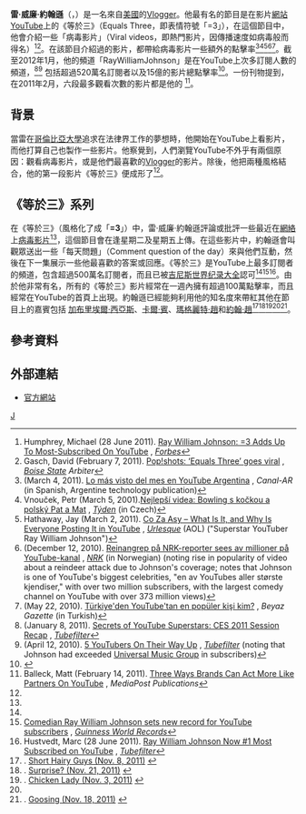 {{noteTA
|1=zh-cn:吉尼斯世界纪录; zh-tw:金氏世界紀錄; zh-hk:健力士世界紀錄; zh-sg:健力士世界记录;
|2=zh-cn:吉尼斯; zh-tw:金氏; zh-hk:健力士; zh-sg:健力士;
}}
{{更新|time=2015-10-07T18:13:55+00:00}}
{{Infobox person
| 前綴尊稱   = 
| 姓名       = 雷·威廉·約翰遜
| 後綴尊稱   = 
| 圖像       = 
| 圖像大小   = 
| 圖像替代   = 
| 圖像說明   = 
| 原文名     = Ray William Johnson
| 語系       = 
| 本名       = 
| 字         =
| 號         =    
| 出生日期   = {{Birth date and age|1984|8|14}}
| 出生地     = {{USA}}[[奧克拉荷馬州|奧克拉荷馬州]][[奧克拉荷馬城|奧克拉荷馬城]]
| 受洗       = 
| 失蹤日期   = <!-- {{Disappeared date and age|YYYY|MM|DD|YYYY|MM|DD}}（失蹤日期寫在前面，出生在後） -->
| 失蹤地     = 
| 失蹤情況   = 
| 死亡日期   = <!-- {{Death date and age|YYYY|MM|DD|YYYY|MM|DD}}（死亡日期寫在前面，出生在後） -->
| 死亡地     = 
| 死因       = 
| 遺體發現地 = 
| 墓地       = 
| 墓地坐標   = <!-- {{Coord|LAT|LONG|display=inline}} -->
| 紀念建築   = 
| 居住地     = 
| 國籍       = {{USA}}
| 籍貫       = <!-- （僅限部分地區人士使用） -->
| 別名       = RWJ<br />Ray Johnson<br />RayWJ
| 種族       = 
| 語言       = 
| 公民權     = 
| 教育程度   = 
| 母校       = 
| 職業       = [[YouTube|YouTube]]喜劇演員
| 活躍時期   = 2007－現在
| 僱主       = 
| 組織       = 
| 機構       = 
| 知名原因   = 
| 知名作品   = [[YouTube|YouTube]]影片
| 風格       = 
| 受影響於   = 
| 影響於     = 
| 家鄉       = 
| 薪金       = 
| 淨資產     = 
| 身高       = 
| 體重       = 
| 髮色       = 
| 瞳色       = 
| 三圍       = 
| 電視節目   = 
| 頭銜       = 
| 頭銜時期   = 
| 前任       = 
| 繼任       = 
| 政黨       = 
| 政治運動   = 
| 競爭者     = 
| 董事會     = 
| 宗教信仰   = 
| 宗派       = 
| 刑事起訴   = 
| 刑事處罰   = 
| 刑事狀況   = 
| 配偶       = 
| 伴侶       = 
| 子女       = 
| 父母       = 
| 親屬       = 
| 呼號       = 
| 獲獎       = 
| 簽名       = 
| 簽名大小   = 
| 簽名替代   = 
| module     = 
| module2    = 
| module3    = 
| module4    = 
| module5    = 
| module6    = 
| 網站       = <!-- {{URL|http://www.raywj.com/ raywj.com}} -->
| 腳註       = 
| 寬度       = 
}}
'''雷·威廉·約翰遜'''（{{lang-en|'''Ray William Johnson'''}}，{{bd|1984年|8月14日}}）是一名來自[[美國|美國]]的[[VLOG|Vlogger]]。他最有名的節目是在影片[[網站|網站]][[YouTube|YouTube]]上的《等於三》（Equals Three，即表情符號「=3」），在這個節目中，他會介紹一些「病毒影片」（Viral videos，即熱門影片，因傳播速度如病毒般而得名）<ref name="forbesinterview">Humphrey, Michael (28 June 2011). [http://blogs.forbes.com/michaelhumphrey/2011/06/28/ray-william-johnson-3-adds-up-to-most-subscribed-on-youtube/ Ray William Johnson: =3 Adds Up To Most-Subscribed On YouTube] {{Wayback|url=http://blogs.forbes.com/michaelhumphrey/2011/06/28/ray-william-johnson-3-adds-up-to-most-subscribed-on-youtube/ |date=20110720060728 }}, ''[[Forbes|Forbes]]''</ref><ref name="boise1">Gasch, David (February 7, 2011). [http://arbiteronline.com/2011/02/07/popshots-equals-three-goes-viral/ Pop!shots: ‘Equals Three’ goes viral] {{Wayback|url=http://arbiteronline.com/2011/02/07/popshots-equals-three-goes-viral/ |date=20160624000530 }}, ''[[Boise_State_University|Boise State]] Arbiter''</ref>。在該節目介紹過的影片，都帶給病毒影片一些額外的點擊率<ref name="spanish1">(March 4, 2011). [http://www.canal-ar.com.ar/noticias/noticiamuestra.asp?Id=10386 Lo más visto del mes en YouTube Argentina] {{Wayback|url=http://www.canal-ar.com.ar/noticias/noticiamuestra.asp?Id=10386 |date=20111001233406 }}, ''Canal-AR'' (in Spanish, Argentine technology publication)</ref><ref name="czech1">Vnouček, Petr (March 5, 2001).[http://www.tyden.cz/rubriky/media/internet/nejlepsi-videa-bowling-s-kockou-a-polsky-pat-a-mat_195501.html Nejlepší videa: Bowling s kočkou a polský Pat a Mat] {{Wayback|url=http://www.tyden.cz/rubriky/media/internet/nejlepsi-videa-bowling-s-kockou-a-polsky-pat-a-mat_195501.html |date=20170202070558 }}, ''[[Týden|Týden]]'' (in Czech)</ref><ref name="coza1">Hathaway, Jay (March 2, 2011). [http://www.urlesque.com/2011/03/02/co-za-asy-youtube-comment-meme/ Co Za Asy – What Is It, and Why Is Everyone Posting It in YouTube] {{WebCite|url=https://www.webcitation.org/69S89yuCK?url=http://www.urlesque.com/2011/03/02/co-za-asy-youtube-comment-meme/ |date=2012年7月26日 |dateformat= }}, ''[[Urlesque|Urlesque]]'' (AOL) ("Superstar YouTuber Ray William Johnson")</ref><ref name="norse1">(December 12, 2010). [http://www.nrk.no/nyheter/1.7241930 Reinangrep på NRK-reporter sees av millioner på YouTube-kanal] {{Wayback|url=http://www.nrk.no/nyheter/1.7241930 |date=20160304055529 }}, ''[[NRK|NRK]]'' (in Norwegian) (noting rise in popularity of video about a reindeer attack due to Johnson's coverage; notes that Johnson is one of YouTube's biggest celebrities, "en av YouTubes aller største kjendiser," with over two million subscribers, with the largest comedy channel on YouTube with over 373 million views)</ref><ref name="turkish1">(May 22, 2010). [http://www.beyazgazete.com/haber/2010/05/22/turkiye-den-youtube-tan-en-populer-kisi-kim.html Türkiye'den YouTube'tan en popüler kişi kim?] {{webarchive|url=https://web.archive.org/web/20120107040450/http://www.beyazgazete.com/haber/2010/05/22/turkiye-den-youtube-tan-en-populer-kisi-kim.html |date=2012-01-07 }}, ''Beyaz Gazette'' (in Turkish)</ref>。截至2012年1月，他的頻道「RayWilliamJohnson」是在YouTube上次多訂閱人數的頻道，<ref name="2nd">(January 8, 2011). [http://news.tubefilter.tv/2011/01/08/secrets-of-youtube-superstars-ces-2011-session-recap/ Secrets of YouTube Superstars: CES 2011 Session Recap] {{Wayback|url=http://news.tubefilter.tv/2011/01/08/secrets-of-youtube-superstars-ces-2011-session-recap/ |date=20111214112111 }}, ''[[Tubefilter|Tubefilter]]''</ref><ref name="rising">(April 12, 2010). [http://news.tubefilter.tv/2010/04/12/5-youtubers-on-their-way-up/ 5 YouTubers On Their Way Up] {{Wayback|url=http://news.tubefilter.tv/2010/04/12/5-youtubers-on-their-way-up/ |date=20111210185601 }}, ''[[Tubefilter|Tubefilter]]'' (noting that Johnson had exceeded [[Universal_Music_Group|Universal Music Group]] in subscribers)</ref> 包括超過520萬名訂閱者以及15億的影片總點擊率<ref>{{cite web|title=RayWilliamJohnson's Channel|url=http://www.youtube.com/raywilliamjohnson|publisher=YouTube|accessdate=January 6, 2012|archive-date=2021-05-21|archive-url=https://web.archive.org/web/20210521141311/https://www.youtube.com/RayWilliamJohnson|dead-url=no}}</ref>。一份刊物提到，在2011年2月，六段最多觀看次數的影片都是他的 <ref name="top20">Balleck, Matt (February 14, 2011). [http://www.mediapost.com/publications/?fa=Articles.showArticle&art_aid=144994 Three Ways Brands Can Act More Like Partners On YouTube] {{webarchive|url=https://web.archive.org/web/20120205130423/http://www.mediapost.com/publications/?fa=Articles.showArticle |date=2012-02-05 }}, ''MediaPost Publications''</ref>。

== 背景 ==
當雷在[[哥伦比亚大学|哥倫比亞大學]]追求在法律界工作的夢想時，他開始在YouTube上看影片，而他打算自己也製作一些影片。他察覺到，人們瀏覽YouTube不外乎有兩個原因：觀看病毒影片，或是他們最喜歡的[[VLOG|Vlogger]]的影片。除後，他把兩種風格結合，他的第一段影片《等於三》便成形了<ref name="forbesinterview"/>。

== 《等於三》系列 ==
{{Infobox television
|italic_title=no
|show_name= 等於三（Equals Three）
|image=
|caption= 「等於三」標誌
|genre= 喜劇
|creator= 雷·威廉·約翰遜
|executive_producer= 雷·威廉·約翰遜
|producer= 艾琳·施馬爾費爾德
|host= '''主要主持'''<br />雷·威廉·約翰遜 <small><br />（242集）</small><br /><br />'''嘉賓主持'''<br />Meekakity <small>（1集）</small><br />[[丹·布朗|丹·布朗]] <small>（1集）</small><br />Garfunkle & Oats <small><br />（1集）</small><br />[[KassemG|KassemG]] <small>（3集）</small><br />[[加布里埃爾·西亞斯|加布里埃爾·西亞斯]] <small><br />（1集）</small>
|writer= 菲爾·哈尼<br />史蒂夫格林<br />馬文·西爾柏明茨<br />艾琳·施馬爾費爾德<br />伊拉·娜科恩<br />布蘭頓·柏爾尼<br />「大羅布」<br />蘭斯·帕特里克<br />雷·威廉·約翰遜
|Presented_by= 雷·威廉·約翰遜
|country= [[美國|美國]]
|language= [[英語|英語]]
           [[西班牙語|西班牙語]] （「Igual a Tres」）
|num_episodes= 254<br />（截至2012年1月18日）
|editor= 布蘭頓·柏爾尼
|location=
|channel= [[YouTube|YouTube]]
|first_aired={{start date|2008}}
|last_aired= 現在
|followed_by=
|related= ''BreakingNYC''<br />Your Favorite Martian<br />''Breaking Los Angeles''<br />''Igual a Tres''<br />''Breaking Season 3''
|website=http://RayWJ.com
|production_website=
}}

在《等於三》（風格化了成「'''=3'''」）中，雷·威廉·約翰遜評論或批評一些最近在[[網絡|網絡]]上[[病毒影片|病毒影片]]<ref name="boise1" />，這個節目會在逢星期二及星期五上傳。在這些影片中，約翰遜會叫觀眾送出一些「每天問題」（Comment question of the day）來與他們互動，然後在下一集展示一些他最喜歡的答案或回應。《等於三》是YouTube上最多訂閱者的頻道，包含超過500萬名訂閱者，而且已被[[吉尼斯世界纪录大全|吉尼斯世界纪录大全]]認可<ref name="forbesinterview"/><ref>[http://community.guinnessworldrecords.com/_Comedian-Ray-William-Johnson-sets-new-record-for-YouTube-subscribers/blog/4830881/7691.html Comedian Ray William Johnson sets new record for YouTube subscribers] {{webarchive|url=https://web.archive.org/web/20120131074520/http://community.guinnessworldrecords.com/_Comedian-Ray-William-Johnson-sets-new-record-for-YouTube-subscribers/blog/4830881/7691.html |date=2012-01-31 }}, ''[[Guinness_World_Records|Guinness World Records]]''</ref><ref>Hustvedt, Marc (28 June 2011). [http://news.tubefilter.tv/2011/06/28/ray-william-johnson-now-1-most-subscribed-on-youtube/ Ray William Johnson Now #1 Most Subscribed on YouTube] {{Wayback|url=http://news.tubefilter.tv/2011/06/28/ray-william-johnson-now-1-most-subscribed-on-youtube/ |date=20111201023126 }}, ''[[Tubefilter|Tubefilter]]''</ref>。由於他非常有名，所有的《等於三》影片經常在一週內擁有超過100萬點擊率，而且經常在YouTube的首頁上出現。約翰遜已經能夠利用他的知名度來帶紅其他在節目上的嘉賓包括 [[加布里埃爾·西亞斯|加布里埃爾·西亞斯]]、[[卡爾·賓|卡爾·賓]]、[[瑪格麗特·趙|瑪格麗特·趙]]和[[約翰·趙|約翰·趙]]<ref name="Short Hairy Guys">. [http://www.youtube.com/watch?v=Lj9nrYVqmPg Short Hairy Guys (Nov. 8, 2011)] {{Wayback|url=http://www.youtube.com/watch?v=Lj9nrYVqmPg |date=20210212173055 }}</ref><ref name="Surprise?">. [http://www.youtube.com/watch?v=4EwSAzHj8VM Surprise? (Nov. 21, 2011)] {{Wayback|url=http://www.youtube.com/watch?v=4EwSAzHj8VM |date=20210120132603 }}</ref><ref name="Chicken Lady">. [http://www.youtube.com/watch?v=AXe6FaO3scY Chicken Lady (Nov. 3, 2011)] {{Wayback|url=http://www.youtube.com/watch?v=AXe6FaO3scY |date=20201227200502 }}</ref><ref name="Chicken Lady"/><ref name="Goosing!">. [http://www.youtube.com/watch?v=EBzCzMSJRhc Goosing (Nov. 18, 2011)] {{Wayback|url=http://www.youtube.com/watch?v=EBzCzMSJRhc |date=20200228161952 }}</ref>。

== 參考資料 ==
{{reflist}}

== 外部連結 ==
* [https://web.archive.org/web/20120211110043/http://www.raywj.com/ 官方網站]

[[Category:美國YouTuber|J]]